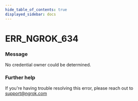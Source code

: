 ```yaml
---
hide_table_of_contents: true
displayed_sidebar: docs
---
```



# ERR_NGROK_634

### Message

No credential owner could be determined.

<ErrorDetails error="err_ngrok_634" />

### Further help

If you're having trouble resolving this error, please reach out to [support@ngrok.com](mailto:support@ngrok.com?subject=Help%20with%20ERR_NGROK_634)

